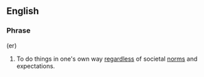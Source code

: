==English==

===Phrase===
{{infl|en|phrase|head=[[march]] [[to]] [[the]] [[beat]] [[of]] [[a]] [[different]] [[drum]]}}(er)

# To do things in one's own way [[regardless]] of societal [[norms]] and expectations.